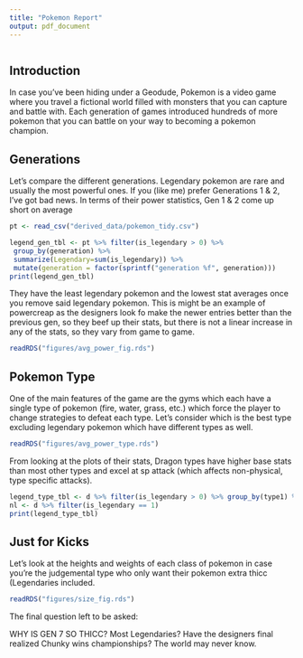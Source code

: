 ```yaml
---
title: "Pokemon Report"
output: pdf_document
--- 
```


```r

```

## Introduction

In case you've been hiding under a Geodude, Pokemon is a video game where you travel a fictional world filled with monsters that you can capture and battle with. Each generation of games introduced hundreds of more pokemon that you can battle on your way to becoming a pokemon champion.

## Generations
Let's compare the different generations. Legendary pokemon are rare and usually the most powerful ones. If you (like me) prefer Generations 1 & 2, I've got bad news. In terms of their power statistics, Gen 1 & 2 come up short on average
```r
pt <- read_csv("derived_data/pokemon_tidy.csv")

legend_gen_tbl <- pt %>% filter(is_legendary > 0) %>% 
 group_by(generation) %>% 
 summarize(Legendary=sum(is_legendary)) %>% 
 mutate(generation = factor(sprintf("generation %f", generation)))
print(legend_gen_tbl)
``` 
 They have the least legendary pokemon and the lowest stat averages once you remove said legendary pokemon. This is might be an example of powercreap as the designers look fo make the newer entries better than the previous gen, so they beef up their stats, but there is not a linear increase in any of the stats, so they vary from game to game. 
 
```r
readRDS("figures/avg_power_fig.rds")

``` 
## Pokemon Type
One of the main features of the game are the gyms which each have a single type of pokemon (fire, water, grass, etc.) which force the player to change strategies to defeat each type. Let's consider which is the best type excluding legendary pokemon which have different types as well.

```r
readRDS("figures/avg_power_type.rds")

``` 
From looking at the plots of their stats, Dragon types have higher base stats than most other types and excel at sp attack (which affects non-physical, type specific attacks). 

```r
legend_type_tbl <- d %>% filter(is_legendary > 0) %>% group_by(type1) %>% summarize(Legendary=sum(is_legendary)) %>% arrange(., desc(Legendary))
nl <- d %>% filter(is_legendary == 1)
print(legend_type_tbl)

``` 


## Just for Kicks

Let's look at the heights and weights of each class of pokemon in case you're the judgemental type who only want their pokemon extra thicc (Legendaries included.

```r
readRDS("figures/size_fig.rds")
```

The final question left to be asked:

WHY IS GEN 7 SO THICC? Most Legendaries? Have the designers final realized Chunky wins championships? The world may never know. 
